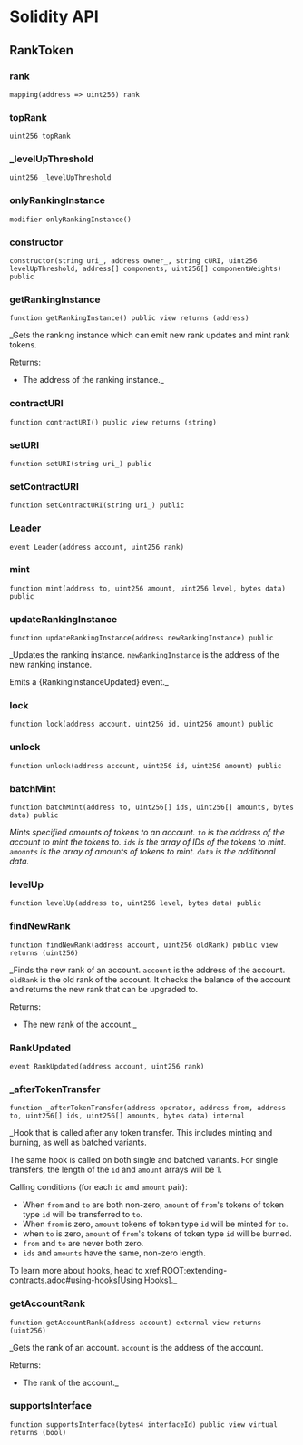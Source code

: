 # Solidity API

## RankToken

### rank

```solidity
mapping(address => uint256) rank
```

### topRank

```solidity
uint256 topRank
```

### _levelUpThreshold

```solidity
uint256 _levelUpThreshold
```

### onlyRankingInstance

```solidity
modifier onlyRankingInstance()
```

### constructor

```solidity
constructor(string uri_, address owner_, string cURI, uint256 levelUpThreshold, address[] components, uint256[] componentWeights) public
```

### getRankingInstance

```solidity
function getRankingInstance() public view returns (address)
```

_Gets the ranking instance which can emit new rank updates and mint rank tokens.

Returns:

- The address of the ranking instance._

### contractURI

```solidity
function contractURI() public view returns (string)
```

### setURI

```solidity
function setURI(string uri_) public
```

### setContractURI

```solidity
function setContractURI(string uri_) public
```

### Leader

```solidity
event Leader(address account, uint256 rank)
```

### mint

```solidity
function mint(address to, uint256 amount, uint256 level, bytes data) public
```

### updateRankingInstance

```solidity
function updateRankingInstance(address newRankingInstance) public
```

_Updates the ranking instance. `newRankingInstance` is the address of the new ranking instance.

Emits a {RankingInstanceUpdated} event._

### lock

```solidity
function lock(address account, uint256 id, uint256 amount) public
```

### unlock

```solidity
function unlock(address account, uint256 id, uint256 amount) public
```

### batchMint

```solidity
function batchMint(address to, uint256[] ids, uint256[] amounts, bytes data) public
```

_Mints specified amounts of tokens to an account. `to` is the address of the account to mint the tokens to. `ids` is the array of IDs of the tokens to mint. `amounts` is the array of amounts of tokens to mint. `data` is the additional data._

### levelUp

```solidity
function levelUp(address to, uint256 level, bytes data) public
```

### findNewRank

```solidity
function findNewRank(address account, uint256 oldRank) public view returns (uint256)
```

_Finds the new rank of an account. `account` is the address of the account. `oldRank` is the old rank of the account.
It checks the balance of the account and returns the new rank that can be upgraded to.

Returns:

- The new rank of the account._

### RankUpdated

```solidity
event RankUpdated(address account, uint256 rank)
```

### _afterTokenTransfer

```solidity
function _afterTokenTransfer(address operator, address from, address to, uint256[] ids, uint256[] amounts, bytes data) internal
```

_Hook that is called after any token transfer. This includes minting
and burning, as well as batched variants.

The same hook is called on both single and batched variants. For single
transfers, the length of the `id` and `amount` arrays will be 1.

Calling conditions (for each `id` and `amount` pair):

- When `from` and `to` are both non-zero, `amount` of ``from``'s tokens
of token type `id` will be  transferred to `to`.
- When `from` is zero, `amount` tokens of token type `id` will be minted
for `to`.
- when `to` is zero, `amount` of ``from``'s tokens of token type `id`
will be burned.
- `from` and `to` are never both zero.
- `ids` and `amounts` have the same, non-zero length.

To learn more about hooks, head to xref:ROOT:extending-contracts.adoc#using-hooks[Using Hooks]._

### getAccountRank

```solidity
function getAccountRank(address account) external view returns (uint256)
```

_Gets the rank of an account. `account` is the address of the account.

Returns:

- The rank of the account._

### supportsInterface

```solidity
function supportsInterface(bytes4 interfaceId) public view virtual returns (bool)
```

